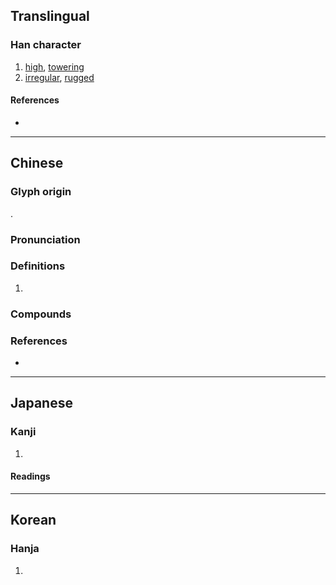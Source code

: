 {{also|嵳}}
{{character info}}
==Translingual==

===Han character===
{{Han char|rn=46|rad=山|as=10|sn=13|four=28711|canj=UTQM|ids=⿰山差}}

# [[high]], [[towering]]
# [[irregular]], [[rugged]]

====References====
* {{Han ref|kx=0317.420|dkj=08363|dj=0618.100|hdz=10788.190|uh=5D6F|ud=23919|bh=B744|bd=46916}}

----

==Chinese==
{{zh-forms}}

===Glyph origin===
{{Han etym}}
{{Han compound|山|差|c1=s|c2=p|t1=mountain|ls=psc}}.

===Pronunciation===
{{zh-pron
|m=cuó
|c=co1,co4
|mc=y
|oc=y
|cat=
}}

===Definitions===
{{zh-hanzi}}

# {{zh-only|嵯峨}}

===Compounds===
{{zh-der|嵾嵯|嵯峨}}

===References===
* {{R:yue:mfccd}}

----

==Japanese==

===Kanji===
{{ja-kanji|grade=|rs=山10}}

# {{rfdef|ja|sort=山10}}

====Readings====
{{ja-readings
|goon=ざ
|kanon=さ
|kun=けわ-し.い, たか-い
}}

----

==Korean==

===Hanja===
{{ko-hanja|hangeul=[[차]], [[치]]|rv=cha, chi|mr=ch'a, ch'i}}

# {{rfdef|ko|sort=山10}}